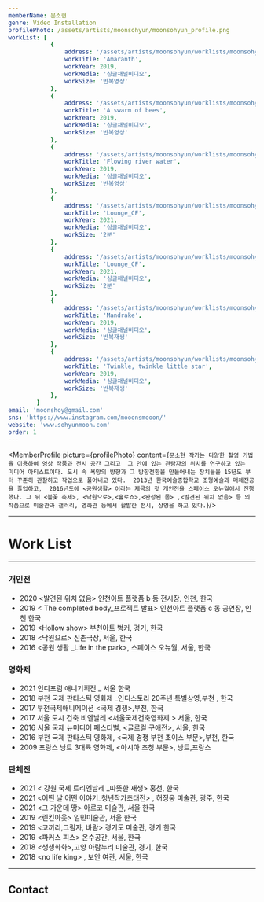 ```yaml
---
memberName: 문소현
genre: Video Installation
profilePhoto: /assets/artists/moonsohyun/moonsohyun_profile.png
workList: [
			{
				address: '/assets/artists/moonsohyun/worklists/moonsohyun_1.jpg',
				workTitle: 'Amaranth',
				workYear: 2019,
				workMedia: '싱글채널비디오',
				workSize: '반복영상'
			},
			{
				address: '/assets/artists/moonsohyun/worklists/moonsohyun_2.jpg',
				workTitle: 'A swarm of bees',
				workYear: 2019,
				workMedia: '싱글채널비디오',
				workSize: '반복영상'
			},
			{
				address: '/assets/artists/moonsohyun/worklists/moonsohyun_3.jpg',
				workTitle: 'Flowing river water',
				workYear: 2019,
				workMedia: '싱글채널비디오',
				workSize: '반복영상'
			},
			{
				address: '/assets/artists/moonsohyun/worklists/moonsohyun_4.jpg',
				workTitle: 'Lounge_CF',
				workYear: 2021,
				workMedia: '싱글채널비디오',
				workSize: '2분'
			},
			{
				address: '/assets/artists/moonsohyun/worklists/moonsohyun_5.jpg',
				workTitle: 'Lounge_CF',
				workYear: 2021,
				workMedia: '싱글채널비디오',
				workSize: '2분'
			},
			{
				address: '/assets/artists/moonsohyun/worklists/moonsohyun_6.jpg',
				workTitle: 'Mandrake',
				workYear: 2019,
				workMedia: '싱글채널비디오',
				workSize: '반복재생'
			},
			{
				address: '/assets/artists/moonsohyun/worklists/moonsohyun_7.jpg',
				workTitle: 'Twinkle, twinkle little star',
				workYear: 2019,
				workMedia: '싱글채널비디오',
				workSize: '반복재생'
			},
		]
email: 'moonshoy@gmail.com'
sns: 'https://www.instagram.com/mooonsmooon/'
website: 'www.sohyunmoon.com'
order: 1
---
```

<MemberProfile picture={profilePhoto} content={`문소현 작가는 다양한 촬영 기법을 이용하여 영상 작품과 전시 공간 그리고  그 안에 있는 관람자의 위치를 연구하고 있는  미디어 아티스트이다. 도시 속 욕망의 방향과 그 방향전환을 만들어내는 장치들을 15년도 부터 꾸준히 관찰하고 작업으로 풀어내고 있다.  2013년 한국예술종합학교 조형예술과 매체전공을 졸업하고,  2016년도에 <공원생활> 이라는 제목의 첫 개인전을 스페이스 오뉴월에서 진행했다. 그 뒤 <불꽃 축제>, <낙원으로>,<홀로쇼>,<완성된 몸> ,<발견된 위치 없음> 등 의 작품으로 미술관과 갤러리, 영화관 등에서 활발한 전시, 상영을 하고 있다.`}/>

---
# Work List
<MemberWorklist workList={workList} />

---

### 개인전
- 2020 <발견된 위치 없음\> 인천아트 플랫폼 b 동 전시장, 인천, 한국
- 2019 < The completed body_프로젝트 발표\> 인천아트 플랫폼 c 동 공연장, 인천 한국
- 2019 <Hollow show\> 부천아트 벙커, 경기, 한국
- 2018 <낙원으로\> 신촌극장, 서울, 한국
- 2016  <공원 생활 _Life in the park\>, 스페이스 오뉴월, 서울, 한국

### 영화제
- 2021 인디포럼 애니기획전 _ 서울 한국
- 2018 부천 국제 판타스틱 영화제 _인디스토리 20주년 특별상영,부천 , 한국
- 2017 부천국제애니메이션 <국제 경쟁\>,부천, 한국
- 2017 서울 도시 건축 비엔날레 <서울국제건축영화제 \> 서울, 한국
- 2016 서울 국제 뉴미디어 페스티벌, <글로컬 구애전\>, 서울, 한국
- 2016 부천 국제 판타스틱 영화제, <국제 경쟁 부천 초이스 부문\>,부천, 한국
- 2009 프랑스 낭트 3대륙 영화제, <아시아 초청 부문\>, 낭트,프랑스

### 단체전
- 2021 < 강원 국제 트리엔날레 _따뜻한 재생\> 홍천, 한국
- 2021 <어떤 날 어떤 이야기_청년작가초대전\> , 허정웅 미술관, 광주, 한국
- 2021 <그 가운데 땅\> 아르코 미술관, 서울 한국
- 2019 <린킨아웃\> 일민미술관, 서울 한국
- 2019 <코끼리,그림자, 바람\> 경기도 미술관, 경기 한국
- 2019 <파커스 피스\> 온수공간, 서울, 한국
- 2018 <생생화화\>,고양 아람누리 미술관, 경기, 한국
- 2018 <no life king\> , 보안 여관, 서울, 한국

---
## Contact
<MemberContact email={email} sns={sns} website={website} />
